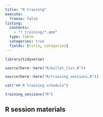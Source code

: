 ---
title: "R training"
execute: 
  freeze: false
listing:
  contents:
    - "r_training/*.qmd"
  type: table
  categories: true
  fields: [title, categories]
---


```{r}
library(tidyverse)

source(here::here("R/bullet_list.R"))

source(here::here("R/training_sessions.R"))

cat("## R training schedule")
```

```{r}
training_sessions("R") 
```

## R session materials

